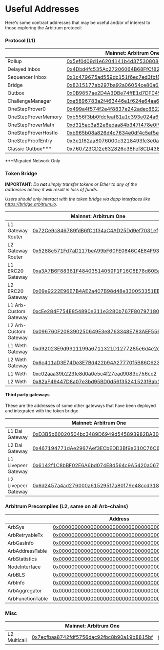 # Useful Addresses

Here's some contract addresses that may be useful and/or of interest to those exploring the Arbitrum protocol:

### Protocol (L1)

<em className="arb-docs-table useful-address-table" id="protocol-addresses-table">

|                      | Mainnet: Arbitrum One                                                                                                 | Arbitrum Nova                                                                                                         | Nitro Goerli Rollup                                                                                                          |
| -------------------- | --------------------------------------------------------------------------------------------------------------------- | --------------------------------------------------------------------------------------------------------------------- | ---------------------------------------------------------------------------------------------------------------------------- |
| Rollup               | [0x5ef0d09d1e6204141b4d37530808ed19f60fba35](https://etherscan.io/address/0x5ef0d09d1e6204141b4d37530808ed19f60fba35) | [0xfb209827c58283535b744575e11953dcc4bead88](https://etherscan.io/address/0xfb209827c58283535b744575e11953dcc4bead88) | [0x45e5cAea8768F42B385A366D3551Ad1e0cbFAb17](https://goerli.etherscan.io/address/0x45e5cAea8768F42B385A366D3551Ad1e0cbFAb17) |
| Delayed Inbox        | [0x4Dbd4fc535Ac27206064B68FfCf827b0A60BAB3f](https://etherscan.io/address/0x4Dbd4fc535Ac27206064B68FfCf827b0A60BAB3f) | [0xc4448b71118c9071bcb9734a0eac55d18a153949](https://etherscan.io/address/0xc4448b71118c9071bcb9734a0eac55d18a153949) | [0x6BEbC4925716945D46F0Ec336D5C2564F419682C](https://goerli.etherscan.io/address/0x6BEbC4925716945D46F0Ec336D5C2564F419682C) |
| Sequencer Inbox      | [0x1c479675ad559dc151f6ec7ed3fbf8cee79582b6](https://etherscan.io/address/0x1c479675ad559dc151f6ec7ed3fbf8cee79582b6) | [0x211e1c4c7f1bf5351ac850ed10fd68cffcf6c21b](https://etherscan.io/address/0x211e1c4c7f1bf5351ac850ed10fd68cffcf6c21b) | [0x0484A87B144745A2E5b7c359552119B6EA2917A9](https://goerli.etherscan.io/address/0x0484A87B144745A2E5b7c359552119B6EA2917A9) |
| Bridge               | [0x8315177ab297ba92a06054ce80a67ed4dbd7ed3a](https://etherscan.io/address/0x8315177ab297ba92a06054ce80a67ed4dbd7ed3a) | [0xc1ebd02f738644983b6c4b2d440b8e77dde276bd](https://etherscan.io/address/0xc1ebd02f738644983b6c4b2d440b8e77dde276bd) | [0xaf4159a80b6cc41ed517db1c453d1ef5c2e4db72](https://goerli.etherscan.io/address/0xaf4159a80b6cc41ed517db1c453d1ef5c2e4db72) |
| Outbox               | [0x0B9857ae2D4A3DBe74ffE1d7DF045bb7F96E4840](https://etherscan.io/address/0x0B9857ae2D4A3DBe74ffE1d7DF045bb7F96E4840) | [0xD4B80C3D7240325D18E645B49e6535A3Bf95cc58](https://etherscan.io/address/0xD4B80C3D7240325D18E645B49e6535A3Bf95cc58) | [0x45Af9Ed1D03703e480CE7d328fB684bb67DA5049](https://goerli.etherscan.io/address/0x45Af9Ed1D03703e480CE7d328fB684bb67DA5049) |
| ChallengeManager     | [0xe5896783a2f463446e1f624e64aa6836be4c6f58](https://etherscan.io/address/0xe5896783a2f463446e1f624e64aa6836be4c6f58) | [0xa59075221b50c598aed0eae0bb9869639513af0d](https://etherscan.io/address/0xa59075221b50c598aed0eae0bb9869639513af0d) | [0xcaa89a8a8771dfd95020fba805f2dc774d2e625d](https://goerli.etherscan.io/address/0xcaa89a8a8771dfd95020fba805f2dc774d2e625d) |
| OneStepProver0       | [0x499a4f574f2e4f8837e242adec86223ef7deefcc](https://etherscan.io/address/0x499a4f574f2e4f8837e242adec86223ef7deefcc) | [0x8323b58c522690e6afae94044825f0c79a93d236](https://etherscan.io/address/0x8323b58c522690e6afae94044825f0c79a93d236) | [0xD7422f07fe48f6e82E40587feb2acaE1451f08A6](https://goerli.etherscan.io/address/0xD7422f07fe48f6e82E40587feb2acaE1451f08A6) |
| OneStepProverMemory  | [0xb556f3bb0fdcfeaf81a1c393e024a69a3327b676](https://etherscan.io/address/0xb556f3bb0fdcfeaf81a1c393e024a69a3327b676) | [0x7a6c0503107858f82a790e481024134092e19979](https://etherscan.io/address/0x7a6c0503107858f82a790e481024134092e19979) | [0x9221854E95283670E58738805a2d20405d17682E](https://goerli.etherscan.io/address/0x9221854E95283670E58738805a2d20405d17682E) |
| OneStepProverMath    | [0xd315ac3a82e8edaa84b347f478e0f59801747970](https://etherscan.io/address/0xd315ac3a82e8edaa84b347f478e0f59801747970) | [0x1efb116ebc38ce895eb2e5e009234e0e0836f2f5](https://etherscan.io/address/0x1efb116ebc38ce895eb2e5e009234e0e0836f2f5) | [0xFe18aB9B105a8C13Fbd67a0DaCb1C70e84Bb5d5E](https://goerli.etherscan.io/address/0xFe18aB9B105a8C13Fbd67a0DaCb1C70e84Bb5d5E) |
| OneStepProverHostIo  | [0xb965b08a826d4c7634e0df4c5ef5e1d1f9b5d13a](https://etherscan.io/address/0xb965b08a826d4c7634e0df4c5ef5e1d1f9b5d13a) | [0x9cbc3f14a57ce6ead0e770f528e2f1e8b8c37613](https://etherscan.io/address/0x9cbc3f14a57ce6ead0e770f528e2f1e8b8c37613) | [0x5518772ddb8e65416c6572E28BE58dAfc8A3834c](https://goerli.etherscan.io/address/0x5518772ddb8e65416c6572E28BE58dAfc8A3834c) |
| OneStepProofEntry    | [0x3e1f62aa8076000c3218493fe3e0ae40bcb9a1df](https://etherscan.io/address/0x3e1f62aa8076000c3218493fe3e0ae40bcb9a1df) | [0x7adca86896c4220f19b2f7f9746e7a99e57b0fc5](https://etherscan.io/address/0x7adca86896c4220f19b2f7f9746e7a99e57b0fc5) | [0xe46a0585C3Cb05AaE200161534Af1aE5Dff61294](https://goerli.etherscan.io/address/0xe46a0585C3Cb05AaE200161534Af1aE5Dff61294) |
| Classic Outbox\*\*\* | [0x760723CD2e632826c38Fef8CD438A4CC7E7E1A40](https://etherscan.io/address/0x760723CD2e632826c38Fef8CD438A4CC7E7E1A40) |                                                                                                                       |                                                                                                                              |

</em>

\*\*\*Migrated Network Only

### Token Bridge

**IMPORTANT**: _Do **not** simply transfer tokens or Ether to any of the addresses below; it will result in loss of funds._

_Users should only interact with the token bridge via dapp interfaces like https://bridge.arbitrum.io_.

<em className="arb-docs-table useful-address-table" id="bridge-addresses-table">

|                       | Mainnet: Arbitrum One                                                                                                 | Mainnet: Arbitrum Nova                                                                                                    | Nitro Goerli Rollup                                                                                                          |
| --------------------- | --------------------------------------------------------------------------------------------------------------------- | ------------------------------------------------------------------------------------------------------------------------- | ---------------------------------------------------------------------------------------------------------------------------- |
| L1 Gateway Router     | [0x72Ce9c846789fdB6fC1f34aC4AD25Dd9ef7031ef](https://etherscan.io/address/0x72Ce9c846789fdB6fC1f34aC4AD25Dd9ef7031ef) | [0xC840838Bc438d73C16c2f8b22D2Ce3669963cD48](https://etherscan.io/address/0xC840838Bc438d73C16c2f8b22D2Ce3669963cD48)     | [0x4c7708168395aEa569453Fc36862D2ffcDaC588c](https://goerli.etherscan.io/address/0x4c7708168395aEa569453Fc36862D2ffcDaC588c) |
| L2 Gateway Router     | [0x5288c571Fd7aD117beA99bF60FE0846C4E84F933](https://arbiscan.io/address/0x5288c571Fd7aD117beA99bF60FE0846C4E84F933)  | [0x21903d3F8176b1a0c17E953Cd896610Be9fFDFa8](https://nova.arbiscan.io/address/0x21903d3F8176b1a0c17E953Cd896610Be9fFDFa8) | [0xE5B9d8d42d656d1DcB8065A6c012FE3780246041](https://goerli.arbiscan.io/address/0xE5B9d8d42d656d1DcB8065A6c012FE3780246041)  |
| L1 ERC20 Gateway      | [0xa3A7B6F88361F48403514059F1F16C8E78d60EeC](https://etherscan.io/address/0xa3A7B6F88361F48403514059F1F16C8E78d60EeC) | [0xB2535b988dcE19f9D71dfB22dB6da744aCac21bf](https://etherscan.io/address/0xB2535b988dcE19f9D71dfB22dB6da744aCac21bf)     | [0x715D99480b77A8d9D603638e593a539E21345FdF](https://goerli.etherscan.io/address/0x715D99480b77A8d9D603638e593a539E21345FdF) |
| L2 ERC20 Gateway      | [0x09e9222E96E7B4AE2a407B98d48e330053351EEe](https://arbiscan.io/address/0x09e9222E96E7B4AE2a407B98d48e330053351EEe)  | [0xcF9bAb7e53DDe48A6DC4f286CB14e05298799257](https://nova.arbiscan.io/address/0xcF9bAb7e53DDe48A6DC4f286CB14e05298799257) | [0x2eC7Bc552CE8E51f098325D2FcF0d3b9d3d2A9a2](https://goerli.arbiscan.io/address/0x2eC7Bc552CE8E51f098325D2FcF0d3b9d3d2A9a2)  |
| L1 Arb-Custom Gateway | [0xcEe284F754E854890e311e3280b767F80797180d](https://etherscan.io/address/0xcEe284F754E854890e311e3280b767F80797180d) | [0x23122da8C581AA7E0d07A36Ff1f16F799650232f](https://etherscan.io/address/0x23122da8C581AA7E0d07A36Ff1f16F799650232f)     | [0x9fDD1C4E4AA24EEc1d913FABea925594a20d43C7](https://goerli.etherscan.io/address/0x9fDD1C4E4AA24EEc1d913FABea925594a20d43C7) |
| L2 Arb-Custom Gateway | [0x096760F208390250649E3e8763348E783AEF5562](https://arbiscan.io/address/0x096760F208390250649E3e8763348E783AEF5562)  | [0xbf544970E6BD77b21C6492C281AB60d0770451F4](https://nova.arbiscan.io/address/0xbf544970E6BD77b21C6492C281AB60d0770451F4) | [0x8b6990830cF135318f75182487A4D7698549C717](https://goerli.arbiscan.io/address/0x8b6990830cF135318f75182487A4D7698549C717)  |
| L1 Weth Gateway       | [0xd92023E9d9911199a6711321D1277285e6d4e2db](https://etherscan.io/address/0xd92023E9d9911199a6711321D1277285e6d4e2db) | [0xE4E2121b479017955Be0b175305B35f312330BaE](https://etherscan.io/address/0xE4E2121b479017955Be0b175305B35f312330BaE)     | [0x6e244cD02BBB8a6dbd7F626f05B2ef82151Ab502](https://goerli.etherscan.io/address/0x6e244cD02BBB8a6dbd7F626f05B2ef82151Ab502) |
| L2 Weth Gateway       | [0x6c411aD3E74De3E7Bd422b94A27770f5B86C623B](https://arbiscan.io/address/0x6c411aD3E74De3E7Bd422b94A27770f5B86C623B)  | [0x7626841cB6113412F9c88D3ADC720C9FAC88D9eD](https://nova.arbiscan.io/address/0x7626841cB6113412F9c88D3ADC720C9FAC88D9eD) | [0xf9F2e89c8347BD96742Cc07095dee490e64301d6](https://goerli.arbiscan.io/address/0xf9F2e89c8347BD96742Cc07095dee490e64301d6)  |
| L1 Weth               | [0xc02aaa39b223fe8d0a0e5c4f27ead9083c756cc2](https://etherscan.io/address/0xc02aaa39b223fe8d0a0e5c4f27ead9083c756cc2) | [0xC02aaA39b223FE8D0A0e5C4F27eAD9083C756Cc2](https://etherscan.io/address/0xC02aaA39b223FE8D0A0e5C4F27eAD9083C756Cc2)     | [0xB4FBF271143F4FBf7B91A5ded31805e42b2208d6](https://goerli.etherscan.io/address/0xB4FBF271143F4FBf7B91A5ded31805e42b2208d6) |
| L2 Weth               | [0x82aF49447D8a07e3bd95BD0d56f35241523fBab1](https://arbiscan.io/address/0x82aF49447D8a07e3bd95BD0d56f35241523fBab1)  | [0x722E8BdD2ce80A4422E880164f2079488e115365](https://nova.arbiscan.io/address/0x722E8BdD2ce80A4422E880164f2079488e115365) | [0xe39Ab88f8A4777030A534146A9Ca3B52bd5D43A3](https://goerli.arbiscan.io/address/0xe39Ab88f8A4777030A534146A9Ca3B52bd5D43A3) |

</em>

#### Third party gateways

These are the addresses of some other gateways that have been deployed and integrated with the token bridge

|                     | Mainnet: Arbitrum One                                                                                                 |
| ------------------- | --------------------------------------------------------------------------------------------------------------------- |
| L1 Dai Gateway      | [0xD3B5b60020504bc3489D6949d545893982BA3011](https://etherscan.io/address/0xD3B5b60020504bc3489D6949d545893982BA3011) |
| L2 Dai Gateway      | [0x467194771dAe2967Aef3ECbEDD3Bf9a310C76C65](https://arbiscan.io/address/0x467194771dAe2967Aef3ECbEDD3Bf9a310C76C65)  |
| L1 Livepeer Gateway | [0x6142f1C8bBF02E6A6bd074E8d564c9A5420a0676](https://etherscan.io/address/0x6142f1C8bBF02E6A6bd074E8d564c9A5420a0676) |
| L2 Livepeer Gateway | [0x6d2457a4ad276000a615295f7a80f79e48ccd318](https://arbiscan.io/address/0x6D2457a4ad276000A615295f7A80F79E48CcD318)  |

### Arbitrum Precompiles (L2, same on all Arb-chains)

<em className="arb-docs-table useful-address-table" id="precompile-table">

|                  | Address                                                                                                              |
| ---------------- | -------------------------------------------------------------------------------------------------------------------- |
| ArbSys           | [0x0000000000000000000000000000000000000064](https://arbiscan.io/address/0x0000000000000000000000000000000000000064) |
| ArbRetryableTx   | [0x000000000000000000000000000000000000006E](https://arbiscan.io/address/0x000000000000000000000000000000000000006E) |
| ArbGasInfo       | [0x000000000000000000000000000000000000006C](https://arbiscan.io/address/0x000000000000000000000000000000000000006C) |
| ArbAddressTable  | [0x0000000000000000000000000000000000000066](https://arbiscan.io/address/0x0000000000000000000000000000000000000066) |
| ArbStatistics    | [0x000000000000000000000000000000000000006F](https://arbiscan.io/address/0x000000000000000000000000000000000000006F) |
| NodeInterface    | [0x00000000000000000000000000000000000000C8](https://arbiscan.io/address/0x00000000000000000000000000000000000000C8) |
| ArbBLS           | [0x0000000000000000000000000000000000000067](https://arbiscan.io/address/0x0000000000000000000000000000000000000067) |
| ArbInfo          | [0x0000000000000000000000000000000000000065](https://arbiscan.io/address/0x0000000000000000000000000000000000000065) |
| ArbAggregator    | [0x000000000000000000000000000000000000006D](https://arbiscan.io/address/0x000000000000000000000000000000000000006D) |
| ArbFunctionTable | [0x0000000000000000000000000000000000000068](https://arbiscan.io/address/0x0000000000000000000000000000000000000068) |

</em>

### Misc

<em className="arb-docs-table useful-address-table" id="misc-addresses-table">

|              | Mainnet: Arbitrum One                                                                                                | Mainnet: Arbitrum Nova                                                                                                    | Nitro Goerli Rollup                                                                                                                         |
| ------------ | -------------------------------------------------------------------------------------------------------------------- | ------------------------------------------------------------------------------------------------------------------------- | ------------------------------------------------------------------------------------------------------------------------------------------- |
| L2 Multicall | [0x7ecfbaa8742fdf5756dac92fbc8b90a19b8815bf](https://arbiscan.io/address/0x7ecfbaa8742fdf5756dac92fbc8b90a19b8815bf) | [0x5e1eE626420A354BbC9a95FeA1BAd4492e3bcB86](https://nova.arbiscan.io/address/0x5e1eE626420A354BbC9a95FeA1BAd4492e3bcB86) | [0x108B25170319f38DbED14cA9716C54E5D1FF4623](https://goerli-rollup-explorer.arbitrum.io/address/0x108B25170319f38DbED14cA9716C54E5D1FF4623) |

</em>
